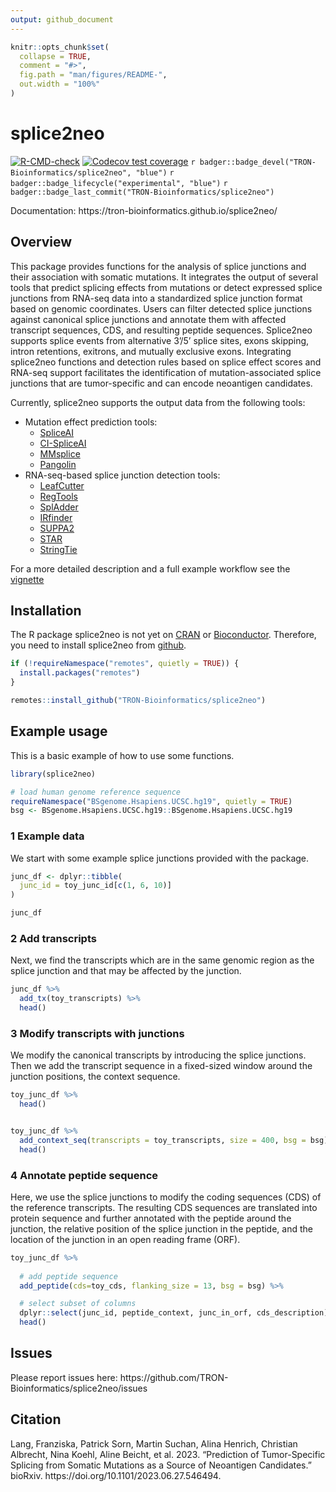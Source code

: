 ```yaml
---
output: github_document
---
```


<!-- README.md is generated from README.Rmd. Please edit that file -->

```r
knitr::opts_chunk$set(
  collapse = TRUE,
  comment = "#>",
  fig.path = "man/figures/README-",
  out.width = "100%"
)
```

# splice2neo

<!-- badges: start -->
[![R-CMD-check](https://github.com/TRON-Bioinformatics/splice2neo/workflows/R-CMD-check/badge.svg)](https://github.com/TRON-Bioinformatics/splice2neo/actions)
[![Codecov test coverage](https://codecov.io/gh/TRON-Bioinformatics/splice2neo/branch/master/graph/badge.svg)](https://codecov.io/gh/TRON-Bioinformatics/splice2neo?branch=master)
`r badger::badge_devel("TRON-Bioinformatics/splice2neo", "blue")`
`r badger::badge_lifecycle("experimental", "blue")`
`r badger::badge_last_commit("TRON-Bioinformatics/splice2neo")`
<!-- badges: end -->

Documentation: https://tron-bioinformatics.github.io/splice2neo/


## Overview

This package provides functions for the analysis of splice
junctions and their association with somatic mutations. It integrates the output of several tools that predict splicing effects from mutations or detect expressed splice junctions from RNA-seq data into a standardized splice junction format based on genomic coordinates. Users can filter detected splice junctions against canonical splice junctions and annotate them with affected transcript sequences, CDS, and resulting peptide sequences. Splice2neo supports splice events from alternative 3'/5' splice sites, exons skipping, intron retentions, exitrons, and mutually exclusive exons. Integrating splice2neo functions and detection rules based on splice effect scores and RNA-seq support facilitates the identification of mutation-associated splice junctions that are tumor-specific and can encode neoantigen candidates. 

Currently, splice2neo supports the output data from the following tools:

- Mutation effect prediction tools:
  - [SpliceAI](https://github.com/Illumina/SpliceAI)
  - [CI-SpliceAI](https://github.com/YStrauch/CI-SpliceAI__Annotation)
  - [MMsplice](https://github.com/gagneurlab/MMSplice_MTSplice)
  - [Pangolin](https://github.com/tkzeng/Pangolin)
- RNA-seq-based splice junction detection tools:
  - [LeafCutter](https://github.com/davidaknowles/leafcutter) 
  - [RegTools](https://github.com/griffithlab/regtools)
  - [SplAdder](https://github.com/ratschlab/spladder)
  - [IRfinder](https://github.com/RitchieLabIGH/IRFinder)
  - [SUPPA2](https://github.com/comprna/SUPPA)
  - [STAR](https://github.com/alexdobin/STAR)
  - [StringTie](https://github.com/gpertea/stringtie)

For a more detailed description and a full example workflow see the [vignette](https://tron-bioinformatics.github.io/splice2neo/articles/splice2neo_workflow.html)
 
## Installation

The R package splice2neo is not yet on [CRAN](https://CRAN.R-project.org) or
[Bioconductor](https://www.bioconductor.org/). Therefore, you need to install splice2neo
from [github](https://github.com/TRON-Bioinformatics/splice2neo). 

```r
if (!requireNamespace("remotes", quietly = TRUE)) {
  install.packages("remotes")
}

remotes::install_github("TRON-Bioinformatics/splice2neo")
```

## Example usage


This is a basic example of how to use some functions.

```r
library(splice2neo)

# load human genome reference sequence
requireNamespace("BSgenome.Hsapiens.UCSC.hg19", quietly = TRUE)
bsg <- BSgenome.Hsapiens.UCSC.hg19::BSgenome.Hsapiens.UCSC.hg19

```

### 1 Example data

We start with some example splice junctions provided with the package.
 
```r
junc_df <- dplyr::tibble(
  junc_id = toy_junc_id[c(1, 6, 10)]
)

junc_df
```

### 2 Add transcripts 

Next, we find the transcripts which are in the same genomic region as the splice junction and that may be affected by the junction.

```r
junc_df %>% 
  add_tx(toy_transcripts) %>% 
  head()

```


### 3 Modify transcripts with junctions

We modify the canonical transcripts by introducing the splice junctions. Then we
add the transcript sequence in a fixed-sized window around the junction
positions, the context sequence.


```r
toy_junc_df %>% 
  head()


toy_junc_df %>% 
  add_context_seq(transcripts = toy_transcripts, size = 400, bsg = bsg) %>% 
  head()

```

### 4 Annotate peptide sequence

Here, we use the splice junctions to modify the coding sequences (CDS) of the
reference transcripts. The resulting CDS sequences are translated into protein
sequence and further annotated with the peptide around the junction, the
relative position of the splice junction in the peptide, and the location of the
junction in an open reading frame (ORF).

```r

toy_junc_df %>% 
  
  # add peptide sequence
  add_peptide(cds=toy_cds, flanking_size = 13, bsg = bsg) %>% 

  # select subset of columns
  dplyr::select(junc_id, peptide_context, junc_in_orf, cds_description) %>% 
  head()

```


## Issues

Please report issues here: https://github.com/TRON-Bioinformatics/splice2neo/issues

## Citation

Lang, Franziska, Patrick Sorn, Martin Suchan, Alina Henrich, Christian Albrecht, Nina Koehl, Aline Beicht, et al. 2023. “Prediction of Tumor-Specific Splicing from Somatic Mutations as a Source of Neoantigen Candidates.” bioRxiv. https://doi.org/10.1101/2023.06.27.546494.

